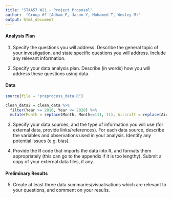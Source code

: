 ```yaml
---
title: "STAA57 W21 - Project Proposal"
author:  "Group #? (Adham F, Jason Y, Mohamed T, Wesley M)"
output: html_document
---
```


#### Analysis Plan 

1. Specify the questions you will address. Describe the general topic of your investigation, and state specific questions you will address. Include any relevant information.

2. Specify your data analysis plan. Describe (in words) how you will address these questions using data.


#### Data 
```r
source(file = "preprocess_data.R")

clean_data2 = clean_data %>% 
  filter(Year >= 2016, Year <= 2020) %>%
  mutate(Month = replace(Month, Month==111, 11), Aircraft = replace(Aircraft, Aircraft=="C152", "C-152"))
```
3. Specify your data sources, and the type of information you will use (for external data, provide links/references). For each data source, describe the variables and observations used in your analysis. Identify any potential issues (e.g. bias). 

4. Provide the R code that imports the data into R, and formats them appropriately (this can go to the appendix if it is too lengthy). Submit a copy of your external data files, if any. 


#### Preliminary Results

5. Create at least three data summaries/visualisations which are relevant to your questions, and comment on your results. 

